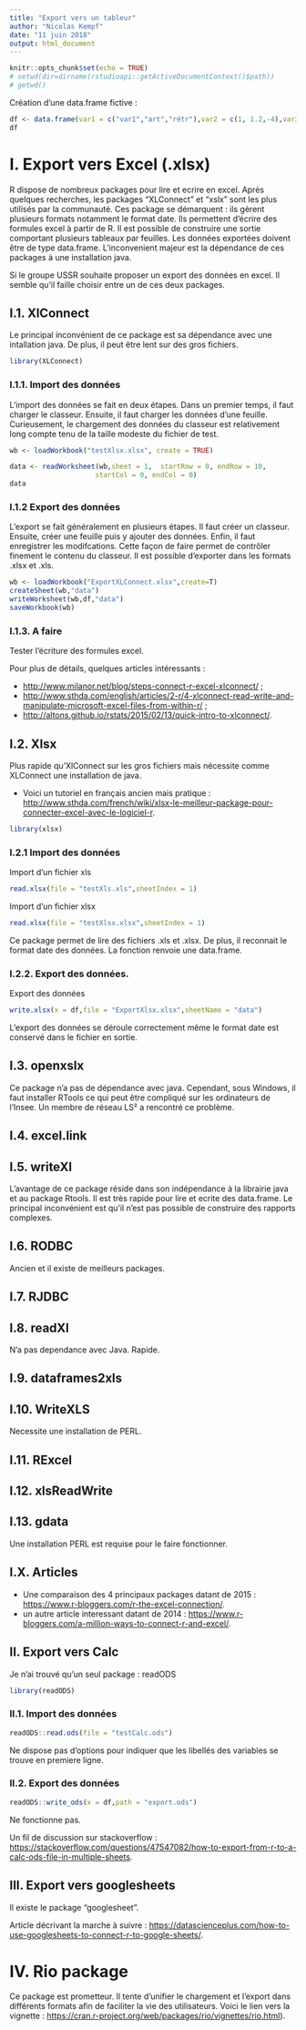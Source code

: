 ```yaml
---
title: "Export vers un tableur"
author: "Nicolas Kempf"
date: "11 juin 2018"
output: html_document
---
```


```r
knitr::opts_chunk$set(echo = TRUE)
# setwd(dir=dirname(rstudioapi::getActiveDocumentContext()$path))
# getwd()

```

Création d'une data.frame fictive :

```r
df <- data.frame(var1 = c("var1","art","rétr"),var2 = c(1, 1.2,-4),var3 = as.Date(c("2018/01/01","2018/05/03","2018/06/07")))
df
```



# I. Export vers Excel (.xlsx)

R dispose de nombreux packages pour lire et ecrire en excel. Après quelques recherches, les packages "XLConnect" et "xslx" sont les plus utilisés par la communauté. Ces package se démarquent : ils gèrent plusieurs formats notamment le format date. Ils permettent d'écrire des formules excel à partir de R. Il est possible de construire une sortie comportant plusieurs tableaux par feuilles. Les données exportées doivent être de type data.frame. 
L'inconvenient majeur est la dépendance de ces packages à une installation java. 

Si le groupe USSR souhaite proposer un export des données en excel. Il semble qu'il faille choisir entre un de ces deux packages.

## I.1. XlConnect

Le principal inconvénient de ce package est sa dépendance avec une intallation java. De plus, il peut être lent sur des gros fichiers.

```r
library(XLConnect)
```


### I.1.1. Import des données

L'import des données se fait en deux étapes. Dans un premier temps, il faut charger le classeur. Ensuite, il faut charger les données d'une feuille. Curieusement, le chargement des données du classeur est relativement long compte tenu de la taille modeste du fichier de test. 

```r
wb <- loadWorkbook("testXlsx.xlsx", create = TRUE)

data <- readWorksheet(wb,sheet = 1,  startRow = 0, endRow = 10,
                     startCol = 0, endCol = 0)
data
```

### I.1.2 Export des données

L'export se fait généralement en plusieurs étapes. Il faut créer un classeur. Ensuite, créer une feuille puis y ajouter des données. Enfin, il faut enregistrer les modifcations. Cette façon de faire permet de contrôler finement le contenu du classeur. Il est possible d'exporter dans les formats .xlsx et .xls.

```r
wb <- loadWorkbook("ExportXLConnect.xlsx",create=T)
createSheet(wb,"data")
writeWorksheet(wb,df,"data")
saveWorkbook(wb)
```

### I.1.3. A faire

Tester l'écriture des formules excel. 

Pour plus de détails, quelques articles intéressants : 

* <http://www.milanor.net/blog/steps-connect-r-excel-xlconnect/> ;
* <http://www.sthda.com/english/articles/2-r/4-xlconnect-read-write-and-manipulate-microsoft-excel-files-from-within-r/> ;
* <http://altons.github.io/rstats/2015/02/13/quick-intro-to-xlconnect/>.


## I.2. Xlsx

Plus rapide qu'XlConnect sur les gros fichiers mais nécessite comme XLConnect une installation de java.  

* Voici un tutoriel en français ancien mais pratique : <http://www.sthda.com/french/wiki/xlsx-le-meilleur-package-pour-connecter-excel-avec-le-logiciel-r>.

```r
library(xlsx)
```


### I.2.1 Import des données

Import d'un fichier xls

```r
read.xlsx(file = "testXls.xls",sheetIndex = 1)
```

Import d'un fichier xlsx

```r
read.xlsx(file = "testXlsx.xlsx",sheetIndex = 1)
```

Ce package permet de lire des fichiers .xls et .xlsx. De plus, il reconnait le format date des données. La fonction renvoie une data.frame.

### I.2.2. Export des données. 

Export des données

```r
write.xlsx(x = df,file = "ExportXlsx.xlsx",sheetName = "data")
```

L'export des données se déroule correctement même le format date est conservé dans le fichier en sortie. 

## I.3. openxslx

Ce package n'a pas de dépendance avec java. Cependant, sous Windows, il faut installer RTools ce qui peut être compliqué sur les ordinateurs de l'Insee. Un membre de réseau LS² a rencontré ce problème. 

## I.4. excel.link

## I.5. writeXl

L'avantage de ce package réside dans son indépendance à la librairie java et au package Rtools. Il est très rapide pour lire et ecrite des data.frame. Le principal inconvénient est qu'il n'est pas possible de construire des rapports complexes.

## I.6. RODBC 

Ancien et il existe de meilleurs packages. 

## I.7. RJDBC 

## I.8. readXl

N'a pas dependance avec Java. Rapide.

## I.9. dataframes2xls 

## I.10. WriteXLS 

Necessite une installation de PERL.

## I.11. RExcel

## I.12. xlsReadWrite

## I.13. gdata

Une installation PERL est requise pour le faire fonctionner. 

## I.X. Articles 

* Une comparaison des 4 principaux packages datant de 2015 :  <https://www.r-bloggers.com/r-the-excel-connection/>.
* un autre article interessant datant de 2014 : <https://www.r-bloggers.com/a-million-ways-to-connect-r-and-excel/>.

## II. Export vers Calc

Je n'ai trouvé qu'un seul package : readODS

```r
library(readODS)
```


### II.1. Import des données

```r
readODS::read.ods(file = "testCalc.ods")
```

Ne dispose pas d'options pour indiquer que les libellés des variables se trouve en premiere ligne. 

### II.2. Export des données

```r
readODS::write_ods(x = df,path = "export.ods")
```
 
Ne fonctionne pas.

Un fil de discussion sur stackoverflow : <https://stackoverflow.com/questions/47547082/how-to-export-from-r-to-a-calc-ods-file-in-multiple-sheets>.

## III. Export vers googlesheets

Il existe le package "googlesheet". 

Article décrivant la marche à suivre : <https://datascienceplus.com/how-to-use-googlesheets-to-connect-r-to-google-sheets/>.


# IV. Rio package

Ce package est prometteur. Il tente d'unifier le chargement et l'export dans différents formats afin de faciliter la vie 
des utilisateurs. Voici le lien vers la vignette : <https://cran.r-project.org/web/packages/rio/vignettes/rio.html>).

